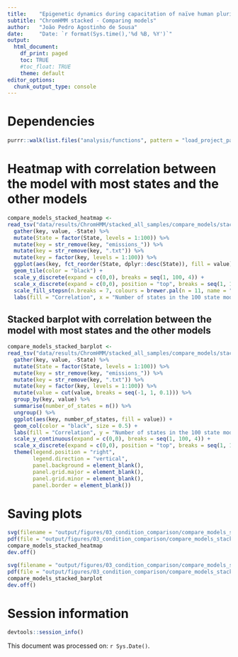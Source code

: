 ```yaml
---
title:    "Epigenetic dynamics during capacitation of naïve human pluripotent stem cells"
subtitle: "ChromHMM stacked - Comparing models"
author:   "João Pedro Agostinho de Sousa"
date:     "Date: `r format(Sys.time(),'%d %B, %Y')`"
output:
  html_document:
    df_print: paged
    toc: TRUE
    #toc_float: TRUE
    theme: default
editor_options:
  chunk_output_type: console
---
```


# Dependencies
```r

purrr::walk(list.files("analysis/functions", pattern = "load_project_packages", full.names = T), source)

```

# Heatmap with correlation between the model with most states and the other models
```r

compare_models_stacked_heatmap <- 
read_tsv("data/results/ChromHMM/stacked_all_samples/compare_models/stacked_all_samples_1_to_100.txt") %>%
  gather(key, value, -State) %>% 
  mutate(State = factor(State, levels = 1:100)) %>% 
  mutate(key = str_remove(key, "emissions_")) %>%
  mutate(key = str_remove(key, ".txt")) %>%
  mutate(key = factor(key, levels = 1:100)) %>%
  ggplot(aes(key, fct_reorder(State, dplyr::desc(State)), fill = value)) +
  geom_tile(color = "black") +
  scale_y_discrete(expand = c(0,0), breaks = seq(1, 100, 4)) +
  scale_x_discrete(expand = c(0,0), position = "top", breaks = seq(1, 100, 4)) +
  scale_fill_stepsn(n.breaks = 7, colours = brewer.pal(n = 11, name = "RdYlBu")[c(1, 2, 3, 5, 6, 7, 9, 10, 11)]) +
  labs(fill = "Correlation", x = "Number of states in the 100 state model", y = "Model")

```

## Stacked barplot with correlation between the model with most states and the other models
```r

compare_models_stacked_barplot <- 
read_tsv("data/results/ChromHMM/stacked_all_samples/compare_models/stacked_all_samples_1_to_100.txt") %>% 
  gather(key, value, -State) %>% 
  mutate(State = factor(State, levels = 1:100)) %>% 
  mutate(key = str_remove(key, "emissions_")) %>%
  mutate(key = str_remove(key, ".txt")) %>%
  mutate(key = factor(key, levels = 1:100)) %>%
  mutate(value = cut(value, breaks = seq(-1, 1, 0.1))) %>%
  group_by(key, value) %>%
  summarise(number_of_states = n()) %>%
  ungroup() %>% 
  ggplot(aes(key, number_of_states, fill = value)) +
  geom_col(color = "black", size = 0.5) +
  labs(fill = "Correlation", y = "Number of states in the 100 state model", x = "Model") +
  scale_y_continuous(expand = c(0,0), breaks = seq(1, 100, 4)) +
  scale_x_discrete(expand = c(0,0), position = "top", breaks = seq(1, 100, 4)) +
  theme(legend.position = "right",
        legend.direction = "vertical",
        panel.background = element_blank(),
        panel.grid.major = element_blank(),
        panel.grid.minor = element_blank(),
        panel.border = element_blank()) 

```

# Saving plots
```r

svg(filename = "output/figures/03_condition_comparison/compare_models_stacked_1.svg", width = 8, height = 5)
pdf(file = "output/figures/03_condition_comparison/compare_models_stacked_1.pdf", width = 8, height = 5)
compare_models_stacked_heatmap
dev.off()

svg(filename = "output/figures/03_condition_comparison/compare_models_stacked_2.svg", width = 8, height = 5)
pdf(file = "output/figures/03_condition_comparison/compare_models_stacked_2.pdf", width = 8, height = 5)
compare_models_stacked_barplot
dev.off()

```

# Session information
```r

devtools::session_info()

```

This document was processed on: `r Sys.Date()`.